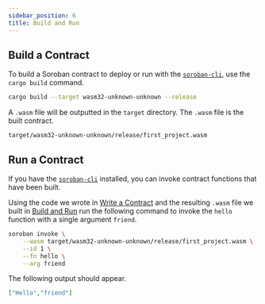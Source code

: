 ```yaml
---
sidebar_position: 6
title: Build and Run
---
```


## Build a Contract

To build a Soroban contract to deploy or run with the [`soroban-cli`], use the
`cargo build` command.

```sh
cargo build --target wasm32-unknown-unknown --release
```

A `.wasm` file will be outputted in the `target` directory. The `.wasm` file is
the built contract.

```
target/wasm32-unknown-unknown/release/first_project.wasm
```

## Run a Contract

If you have the [`soroban-cli`] installed, you can invoke contract functions
that have been built.

Using the code we wrote in [Write a Contract] and the resulting `.wasm` file
we built in [Build and Run] run the following command to invoke the `hello`
function with a single argument `friend`.

```sh
soroban invoke \
    --wasm target/wasm32-unknown-unknown/release/first_project.wasm \
    --id 1 \
    --fn hello \
    --arg friend
```

The following output should appear.

```json
["Hello","friend"]
```

[Write a Contract]: write-a-contract
[Build and Run]: build-and-run
[`soroban-cli`]: ../getting-started/setup#install-the-soroban-cli
